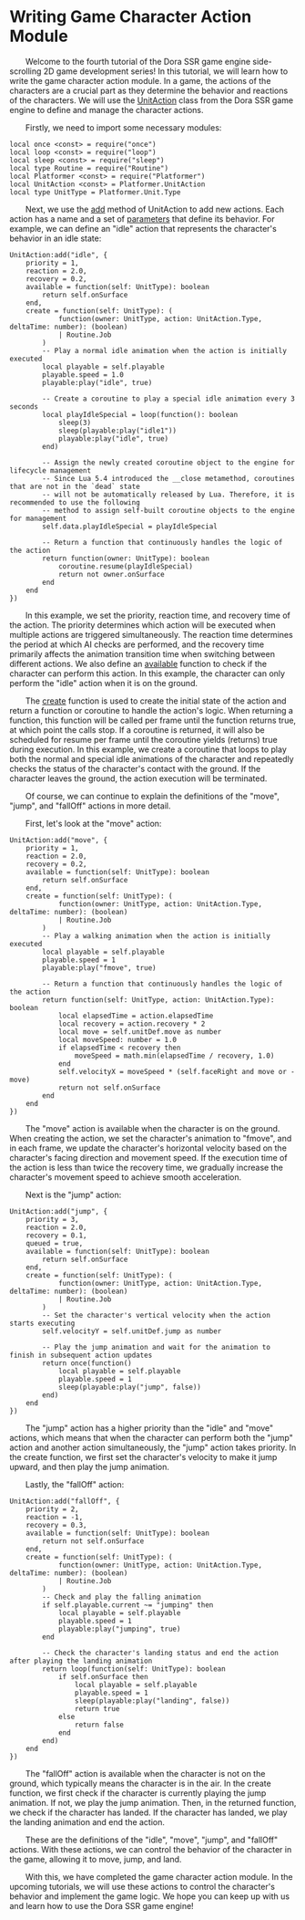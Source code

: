 
# Writing Game Character Action Module

&emsp;&emsp;Welcome to the fourth tutorial of the Dora SSR game engine side-scrolling 2D game development series! In this tutorial, we will learn how to write the game character action module. In a game, the actions of the characters are a crucial part as they determine the behavior and reactions of the characters. We will use the [UnitAction](/docs/api/Class%20Object/Platformer/UnitAction) class from the Dora SSR game engine to define and manage the character actions.

&emsp;&emsp;Firstly, we need to import some necessary modules:

```tl title="Script/Action.tl"
local once <const> = require("once")
local loop <const> = require("loop")
local sleep <const> = require("sleep")
local type Routine = require("Routine")
local Platformer <const> = require("Platformer")
local UnitAction <const> = Platformer.UnitAction
local type UnitType = Platformer.Unit.Type
```

&emsp;&emsp;Next, we use the [add](/docs/api/Class%20Object/Platformer/UnitAction#add) method of UnitAction to add new actions. Each action has a name and a set of [parameters](/docs/api/Class/Platformer/UnitActionParam) that define its behavior. For example, we can define an "idle" action that represents the character's behavior in an idle state:

```tl title="Script/Action.tl"
UnitAction:add("idle", {
	priority = 1,
	reaction = 2.0,
	recovery = 0.2,
	available = function(self: UnitType): boolean
		return self.onSurface
	end,
	create = function(self: UnitType): (
			function(owner: UnitType, action: UnitAction.Type, deltaTime: number): (boolean)
			| Routine.Job
		)
		-- Play a normal idle animation when the action is initially executed
		local playable = self.playable
		playable.speed = 1.0
		playable:play("idle", true)

		-- Create a coroutine to play a special idle animation every 3 seconds
		local playIdleSpecial = loop(function(): boolean
			sleep(3)
			sleep(playable:play("idle1"))
			playable:play("idle", true)
		end)

		-- Assign the newly created coroutine object to the engine for lifecycle management
		-- Since Lua 5.4 introduced the __close metamethod, coroutines that are not in the `dead` state
		-- will not be automatically released by Lua. Therefore, it is recommended to use the following
		-- method to assign self-built coroutine objects to the engine for management
		self.data.playIdleSpecial = playIdleSpecial

		-- Return a function that continuously handles the logic of the action
		return function(owner: UnitType): boolean
			coroutine.resume(playIdleSpecial)
			return not owner.onSurface
		end
	end
})
```

&emsp;&emsp;In this example, we set the priority, reaction time, and recovery time of the action. The priority determines which action will be executed when multiple actions are triggered simultaneously. The reaction time determines the period at which AI checks are performed, and the recovery time primarily affects the animation transition time when switching between different actions. We also define an [available](/docs/api/Class/Platformer/UnitActionParam#available) function to check if the character can perform this action. In this example, the character can only perform the "idle" action when it is on the ground.

&emsp;&emsp;The [create](/docs/api/Class/Platformer/UnitActionParam#create) function is used to create the initial state of the action and return a function or coroutine to handle the action's logic. When returning a function, this function will be called per frame until the function returns true, at which point the calls stop. If a coroutine is returned, it will also be scheduled for resume per frame until the coroutine yields (returns) true during execution. In this example, we create a coroutine that loops to play both the normal and special idle animations of the character and repeatedly checks the status of the character's contact with the ground. If the character leaves the ground, the action execution will be terminated.

&emsp;&emsp;Of course, we can continue to explain the definitions of the "move", "jump", and "fallOff" actions in more detail.

&emsp;&emsp;First, let's look at the "move" action:

```tl title="Script/Action.tl"
UnitAction:add("move", {
	priority = 1,
	reaction = 2.0,
	recovery = 0.2,
	available = function(self: UnitType): boolean
		return self.onSurface
	end,
	create = function(self: UnitType): (
			function(owner: UnitType, action: UnitAction.Type, deltaTime: number): (boolean)
			| Routine.Job
		)
		-- Play a walking animation when the action is initially executed
		local playable = self.playable
		playable.speed = 1
		playable:play("fmove", true)

		-- Return a function that continuously handles the logic of the action
		return function(self: UnitType, action: UnitAction.Type): boolean
			local elapsedTime = action.elapsedTime
			local recovery = action.recovery * 2
			local move = self.unitDef.move as number
			local moveSpeed: number = 1.0
			if elapsedTime < recovery then
				moveSpeed = math.min(elapsedTime / recovery, 1.0)
			end
			self.velocityX = moveSpeed * (self.faceRight and move or -move)
			return not self.onSurface
		end
	end
})
```

&emsp;&emsp;The "move" action is available when the character is on the ground. When creating the action, we set the character's animation to "fmove", and in each frame, we update the character's horizontal velocity based on the character's facing direction and movement speed. If the execution time of the action is less than twice the recovery time, we gradually increase the character's movement speed to achieve smooth acceleration.

&emsp;&emsp;Next is the "jump" action:

```tl title="Script/Action.tl"
UnitAction:add("jump", {
	priority = 3,
	reaction = 2.0,
	recovery = 0.1,
	queued = true,
	available = function(self: UnitType): boolean
		return self.onSurface
	end,
	create = function(self: UnitType): (
			function(owner: UnitType, action: UnitAction.Type, deltaTime: number): (boolean)
			| Routine.Job
		)
		-- Set the character's vertical velocity when the action starts executing
		self.velocityY = self.unitDef.jump as number

		-- Play the jump animation and wait for the animation to finish in subsequent action updates
		return once(function()
			local playable = self.playable
			playable.speed = 1
			sleep(playable:play("jump", false))
		end)
	end
})
```

&emsp;&emsp;The "jump" action has a higher priority than the "idle" and "move" actions, which means that when the character can perform both the "jump" action and another action simultaneously, the "jump" action takes priority. In the create function, we first set the character's velocity to make it jump upward, and then play the jump animation.

&emsp;&emsp;Lastly, the "fallOff" action:

```tl title="Script/Action.tl"
UnitAction:add("fallOff", {
	priority = 2,
	reaction = -1,
	recovery = 0.3,
	available = function(self: UnitType): boolean
		return not self.onSurface
	end,
	create = function(self: UnitType): (
			function(owner: UnitType, action: UnitAction.Type, deltaTime: number): (boolean)
			| Routine.Job
		)
		-- Check and play the falling animation
		if self.playable.current ~= "jumping" then
			local playable = self.playable
			playable.speed = 1
			playable:play("jumping", true)
		end

		-- Check the character's landing status and end the action after playing the landing animation
		return loop(function(self: UnitType): boolean
			if self.onSurface then
				local playable = self.playable
				playable.speed = 1
				sleep(playable:play("landing", false))
				return true
			else
				return false
			end
		end)
	end
})
```

&emsp;&emsp;The "fallOff" action is available when the character is not on the ground, which typically means the character is in the air. In the create function, we first check if the character is currently playing the jump animation. If not, we play the jump animation. Then, in the returned function, we check if the character has landed. If the character has landed, we play the landing animation and end the action.

&emsp;&emsp;These are the definitions of the "idle", "move", "jump", and "fallOff" actions. With these actions, we can control the behavior of the character in the game, allowing it to move, jump, and land.

&emsp;&emsp;With this, we have completed the game character action module. In the upcoming tutorials, we will use these actions to control the character's behavior and implement the game logic. We hope you can keep up with us and learn how to use the Dora SSR game engine!